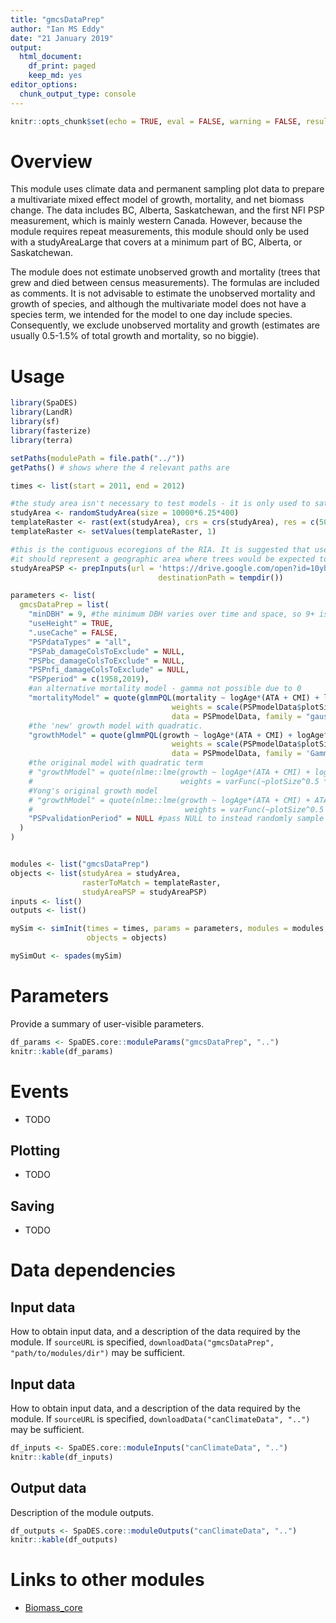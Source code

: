 ```yaml
---
title: "gmcsDataPrep"
author: "Ian MS Eddy"
date: "21 January 2019"
output:
  html_document:
    df_print: paged
    keep_md: yes
editor_options:
  chunk_output_type: console
---
```


```r
knitr::opts_chunk$set(echo = TRUE, eval = FALSE, warning = FALSE, results = "hold")
```

# Overview

This module uses climate data and permanent sampling plot data to prepare a multivariate mixed effect model of growth, mortality, and net biomass change.
The data includes BC, Alberta, Saskatchewan, and the first NFI PSP measurement, which is mainly western Canada.
However, because the module requires repeat measurements, this module should only be used with a studyAreaLarge that covers at a minimum part of BC, Alberta, or Saskatchewan. 

The module does not estimate unobserved growth and mortality (trees that grew and died between census measurements).
The formulas are included as comments.
It is not advisable to estimate the unobserved mortality and growth of species, and although the multivariate model does not have a species term, we intended for the model to one day include species.
Consequently, we exclude unobserved mortality and growth (estimates are usually 0.5-1.5% of total growth and mortality, so no biggie). 

# Usage

```r
library(SpaDES)
library(LandR)
library(sf)
library(fasterize)
library(terra)

setPaths(modulePath = file.path("../"))
getPaths() # shows where the 4 relevant paths are

times <- list(start = 2011, end = 2012)

#the study area isn't necessary to test models - it is only used to satisfy climate data prep. Smaller is better
studyArea <- randomStudyArea(size = 10000*6.25*400)
templateRaster <- rast(ext(studyArea), crs = crs(studyArea), res = c(500,500))
templateRaster <- setValues(templateRaster, 1)

#this is the contiguous ecoregions of the RIA. It is suggested that users pass a studyAreaPSP 
#it should represent a geographic area where trees would be expected to have a similar climate response
studyAreaPSP <- prepInputs(url = 'https://drive.google.com/open?id=10yhleaumhwa3hAv_8o7TE15lyesgkDV_',
                                 destinationPath = tempdir())

parameters <- list(
  gmcsDataPrep = list(
    "minDBH" = 9, #the minimum DBH varies over time and space, so 9+ is recommended
    "useHeight" = TRUE,
    ".useCache" = FALSE,
    "PSPdataTypes" = "all",
    "PSPab_damageColsToExclude" = NULL,
    "PSPbc_damageColsToExclude" = NULL,
    "PSPnfi_damageColsToExclude" = NULL,
    "PSPperiod" = c(1958,2019),
    #an alternative mortality model - gamma not possible due to 0 
    "mortalityModel" = quote(glmmPQL(mortality ~ logAge*(ATA + CMI) + logAge^2 *(ATA + CMI) + ATA*CMI, random = ~1 | OrigPlotID1,
                                    weights = scale(PSPmodelData$plotSize^0.5 * PSPmodelData$periodLength, center = FALSE),
                                    data = PSPmodelData, family = "gaussian"(link = 'identity'))),
    #the 'new' growth model with quadratic. 
    "growthModel" = quote(glmmPQL(growth ~ logAge*(ATA + CMI) + logAge^2 * (CMI + ATA) + ATA:CMI, random = ~1 | OrigPlotID1,
                                    weights = scale(PSPmodelData$plotSize^0.5 * PSPmodelData$periodLength, center = FALSE),
                                    data = PSPmodelData, family = 'Gamma'(link = 'log'))),
    #the original model with quadratic term
    # "growthModel" = quote(nlme::lme(growth ~ logAge*(ATA + CMI) + logAge^2 *(ATA + CMI) + ATA*CMI, random = ~1 | OrigPlotID1,
    #                                 weights = varFunc(~plotSize^0.5 * periodLength), data = PSPmodelData)),
    #Yong's original growth model
    # "growthModel" = quote(nlme::lme(growth ~ logAge*(ATA + CMI) + ATA*CMI, random = ~1 | OrigPlotID1,
    #                                  weights = varFunc(~plotSize^0.5 * periodLength), data = PSPmodelData)),
    "PSPvalidationPeriod" = NULL #pass NULL to instead randomly sample the validation data
  )
)


modules <- list("gmcsDataPrep")
objects <- list(studyArea = studyArea, 
                rasterToMatch = templateRaster,
                studyAreaPSP = studyAreaPSP)
inputs <- list()
outputs <- list()

mySim <- simInit(times = times, params = parameters, modules = modules,
                 objects = objects)

mySimOut <- spades(mySim)

```

# Parameters

Provide a summary of user-visible parameters.

```r
df_params <- SpaDES.core::moduleParams("gmcsDataPrep", "..")
knitr::kable(df_params)
```

# Events

- TODO

## Plotting

- TODO

## Saving

- TODO

# Data dependencies

## Input data

How to obtain input data, and a description of the data required by the module.
If `sourceURL` is specified, `downloadData("gmcsDataPrep", "path/to/modules/dir")` may be sufficient.

## Input data

How to obtain input data, and a description of the data required by the module.
If `sourceURL` is specified, `downloadData("canClimateData", "..")` may be sufficient.

```r
df_inputs <- SpaDES.core::moduleInputs("canClimateData", "..")
knitr::kable(df_inputs)
```

## Output data

Description of the module outputs.

```r
df_outputs <- SpaDES.core::moduleOutputs("canClimateData", "..")
knitr::kable(df_outputs)
```

# Links to other modules

- [Biomass_core](https://github.com/PredictiveEcology/Biomass_core)
